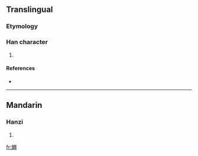 ==Translingual==

===Etymology===
{{Han compound|女|興|ls=psc}}

===Han character===
{{Han char|rn=38|rad=女|as=16|sn=19|four=|canj=女竹X金 (VHXC)}}

# {{defn|Han|sort=女16}}

====References====
* {{Han ref|kx=0273.200|dkj=06852|hdz=21089.150|uh=5B39|ud=23353}}

----

==Mandarin==

===Hanzi===
{{cmn-hanzi|pin=[[xìng]] ([[xing4]])|wg=hsing<sup>4</sup>}}

# {{defn|Mandarin}}

[[fr:嬹]]